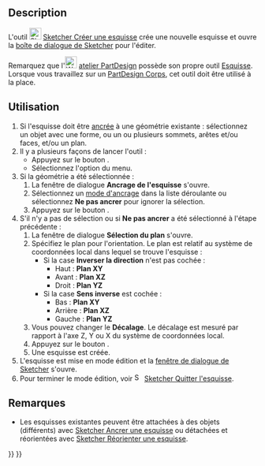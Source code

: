 <languages/>

{{Docnav/fr
|
|[[Sketcher_EditSketch/fr|Modifier une esquisse]]
|[[Sketcher_Workbench/fr|Atelier Sketcher]]
|IconL=
|IconR=Sketcher_EditSketch.svg
|IconC=Workbench_Sketcher.svg
}}

{{GuiCommand/fr
|Name=Sketcher NewSketch
|Name/fr=Sketcher Créer une esquisse
|MenuLocation=Esquisse → Créer une esquisse
|Workbenches=[[Sketcher_Workbench/fr|Sketcher]]
|SeeAlso=[[PartDesign_NewSketch/fr|PartDesign Esquisse]], [[Sketcher_MapSketch/fr|Sketcher Ancrer une esquisse]], [[Sketcher_ReorientSketch/fr|Sketcher Réorienter une esquisse]]
}}

==Description==

L'outil [[Image:Sketcher_NewSketch.svg|24px]] [[Sketcher_NewSketch/fr|Sketcher Créer une esquisse]] crée une nouvelle esquisse et ouvre la [[Sketcher_Dialog/fr|boîte de dialogue de Sketcher]] pour l'éditer.

Remarquez que l'[[Image:Workbench_PartDesign.svg|24px]] [[PartDesign_Workbench/fr|atelier PartDesign]] possède son propre outil [[PartDesign_NewSketch/fr|Esquisse]]. Lorsque vous travaillez sur un [[PartDesign_Body/fr|PartDesign Corps]], cet outil doit être utilisé à la place.

<span id="Usage"></span>
==Utilisation==

# Si l'esquisse doit être [[Part_EditAttachment/fr|ancrée]] à une géométrie existante : sélectionnez un objet avec une forme, ou un ou plusieurs sommets, arêtes et/ou faces, et/ou un plan.
# Il y a plusieurs façons de lancer l'outil :
#* Appuyez sur le bouton {{Button|[[Image:Sketcher_NewSketch.svg|16px]] [[Sketcher_NewSketch|Créer une esquisse]]}}.
#* Sélectionnez l'option {{MenuCommand|Esquisse → [[Image:Sketcher_NewSketch.svg|16px]] Créer une esquisse}} du menu.
# Si la géométrie a été sélectionnée :
## La fenêtre de dialogue '''Ancrage de l'esquisse''' s'ouvre.
## Sélectionnez un [[Part_EditAttachment/fr#Modes_d'ancrage|mode d'ancrage]] dans la liste déroulante ou sélectionnez '''Ne pas ancrer''' pour ignorer la sélection.
## Appuyez sur le bouton {{Button|OK}}.
# S'il n'y a pas de sélection ou si '''Ne pas ancrer''' a été sélectionné à l'étape précédente :
## La fenêtre de dialogue '''Sélection du plan''' s'ouvre.
## Spécifiez le plan pour l'orientation. Le plan est relatif au système de coordonnées local dans lequel se trouve l'esquisse :
##* Si la case '''Inverser la direction''' n'est pas cochée :
##** Haut : '''Plan XY'''
##** Avant : '''Plan XZ'''
##** Droit : '''Plan YZ'''
##* Si la case '''Sens inverse''' est cochée :
##** Bas : '''Plan XY'''
##** Arrière : '''Plan XZ'''
##** Gauche : '''Plan YZ'''
## Vous pouvez changer le '''Décalage'''. Le décalage est mesuré par rapport à l'axe Z, Y ou X du système de coordonnées local.
## Appuyez sur le bouton {{Button|OK}}.
## Une esquisse est créée.
# L'esquisse est mise en mode édition et la [[Sketcher_Dialog/fr|fenêtre de dialogue de Sketcher]] s'ouvre.
# Pour terminer le mode édition, voir [[Image:Sketcher_LeaveSketch.svg|16px]] [[Sketcher_LeaveSketch/fr|Sketcher Quitter l'esquisse]].

<span id="Notes"></span>
==Remarques==

* Les esquisses existantes peuvent être attachées à des objets (différents) avec [[Sketcher_MapSketch/fr|Sketcher Ancrer une esquisse]] ou détachées et réorientées avec [[Sketcher_ReorientSketch/fr|Sketcher Réorienter une esquisse]].


{{Docnav/fr
|
|[[Sketcher_EditSketch/fr|Modifier une esquisse]]
|[[Sketcher_Workbench/fr|Atelier Sketcher]]
|IconL=
|IconR=Sketcher_EditSketch.svg
|IconC=Workbench_Sketcher.svg
}}

{{Sketcher_Tools_navi{{#translation:}}}}
{{Userdocnavi{{#translation:}}}}